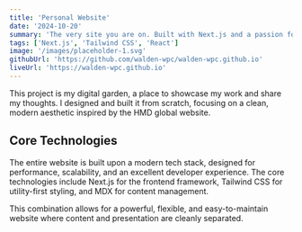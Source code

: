 ```yaml
---
title: 'Personal Website'
date: '2024-10-20'
summary: 'The very site you are on. Built with Next.js and a passion for clean design.'
tags: ['Next.js', 'Tailwind CSS', 'React']
image: '/images/placeholder-1.svg'
githubUrl: 'https://github.com/walden-wpc/walden-wpc.github.io'
liveUrl: 'https://walden-wpc.github.io'
---
```


This project is my digital garden, a place to showcase my work and share my thoughts. I designed and built it from scratch, focusing on a clean, modern aesthetic inspired by the HMD global website.

## Core Technologies

The entire website is built upon a modern tech stack, designed for performance, scalability, and an excellent developer experience. The core technologies include Next.js for the frontend framework, Tailwind CSS for utility-first styling, and MDX for content management.

This combination allows for a powerful, flexible, and easy-to-maintain website where content and presentation are cleanly separated.
